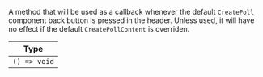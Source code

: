 A method that will be used as a callback whenever the default `CreatePoll` component back button is pressed in the header. Unless used, it will have no effect if the default `CreatePollContent` is overriden.

| Type         |
| ------------ |
| `() => void` |
